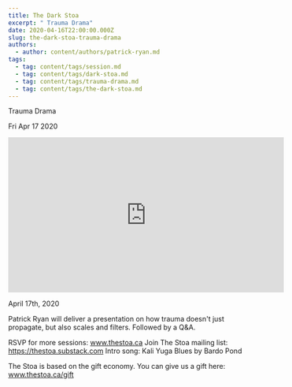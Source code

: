 ```yaml
---
title: The Dark Stoa
excerpt: " Trauma Drama"
date: 2020-04-16T22:00:00.000Z
slug: the-dark-stoa-trauma-drama
authors:
  - author: content/authors/patrick-ryan.md
tags:
  - tag: content/tags/session.md
  - tag: content/tags/dark-stoa.md
  - tag: content/tags/trauma-drama.md
  - tag: content/tags/the-dark-stoa.md
---
```




 Trauma Drama

Fri Apr 17 2020

<iframe width="560" height="315" src="https://www.youtube.com/embed/fjGkHO_Krso" title="The Dark Stoa: Trauma Drama w/ Patrick Ryan" frameborder="0" allow="accelerometer; autoplay; clipboard-write; encrypted-media; gyroscope; picture-in-picture" allowfullscreen ></iframe>

April 17th, 2020

Patrick Ryan will deliver a presentation on how trauma doesn't just propagate, but also scales and filters. Followed by a Q&A.

RSVP for more sessions: www.thestoa.ca
Join The Stoa mailing list: https://thestoa.substack.com
Intro song: Kali Yuga Blues by Bardo Pond

The Stoa is based on the gift economy. You can give us a gift here: www.thestoa.ca/gift


